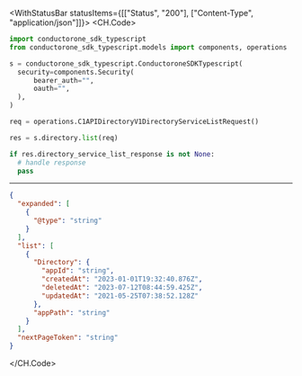 

<WithStatusBar statusItems={[["Status", "200"], ["Content-Type", "application/json"]]}>
  <CH.Code>
  ```python List.py
  import conductorone_sdk_typescript
from conductorone_sdk_typescript.models import components, operations

s = conductorone_sdk_typescript.ConductoroneSDKTypescript(
    security=components.Security(
        bearer_auth="",
        oauth="",
    ),
)

req = operations.C1APIDirectoryV1DirectoryServiceListRequest()

res = s.directory.list(req)

if res.directory_service_list_response is not None:
    # handle response
    pass
  ```
  ---

  ```json Example Response
  {
    "expanded": [
      {
        "@type": "string"
      }
    ],
    "list": [
      {
        "Directory": {
          "appId": "string",
          "createdAt": "2023-01-01T19:32:40.876Z",
          "deletedAt": "2023-07-12T08:44:59.425Z",
          "updatedAt": "2021-05-25T07:38:52.128Z"
        },
        "appPath": "string"
      }
    ],
    "nextPageToken": "string"
  }
  ```
  </CH.Code>
</WithStatusBar>
